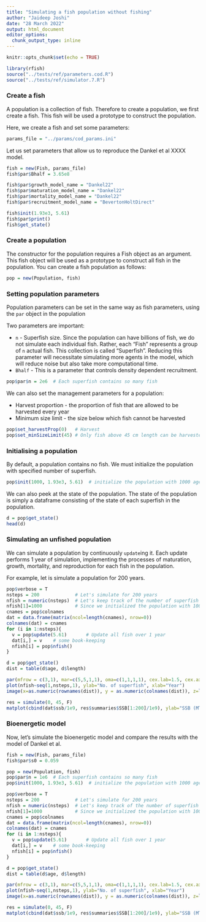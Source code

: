 ```yaml
---
title: "Simulating a fish population without fishing"
author: "Jaideep Joshi"
date: "28 March 2022"
output: html_document
editor_options:
  chunk_output_type: inline
---
```


```r
knitr::opts_chunk$set(echo = TRUE)
```

```r
library(rfish)
source("../tests/ref/parameters.cod.R")
source("../tests/ref/simulator.7.R")
```

### Create a fish

A population is a collection of fish. Therefore to create a population, we first create a fish. This fish will be used a prototype to construct the population.

Here, we create a fish and set some parameters:

```r
params_file = "../params/cod_params.ini"
```

Let us set parameters that allow us to reproduce the Dankel et al XXXX model.

```r
fish = new(Fish, params_file)
fish$par$Bhalf = 3.65e8

fish$par$growth_model_name = "Dankel22"
fish$par$maturation_model_name = "Dankel22"
fish$par$mortality_model_name = "Dankel22"
fish$par$recruitment_model_name = "BevertonHoltDirect"

fish$init(1.93e3, 5.61)
fish$par$print()
fish$get_state()
```

### Create a population

The constructor for the population requires a Fish object as an argument. This fish object will be used as a prototype to construct all fish in the population. You can create a fish population as follows:

```r
pop = new(Population, fish)  
```

### Setting population parameters

Population parameters can be set in the same way as fish parameters, using the `par` object in the population

Two parameters are important:

+ `n` - Superfish size. Since the population can have billions of fish, we do not simulate each individual fish. Rather, each "Fish" represents a group of `n` actual fish. This collection is called "Superfish". Reducing this parameter will necessitate simulating more agents in the model, which will reduce noise but also take more computational time. 
+ `Bhalf` - This is a parameter that controls density dependent recruitment. 


```r
pop$par$n = 2e6  # Each superfish contains so many fish
```

We can also set the management parameters for a population:

+ Harvest proportion - the proportion of fish that are allowed to be harvested every year
+ Minimum size limit - the size below which fish cannot be harvested

```r
pop$set_harvestProp(0)   # Harvest 
pop$set_minSizeLimit(45) # Only fish above 45 cm length can be harvested
```

### Initialising a population

By default, a population contains no fish. We must initialize the population with specified number of superfish.

```r
pop$init(1000, 1.93e3, 5.61)  # initialize the population with 1000 agents (superfish)
```

We can also peek at the state of the population. The state of the population is simply a dataframe consisting of the state of each superfish in the population.

```r
d = pop$get_state()
head(d)
```

### Simulating an unfished population

We can simulate a population by continuously `update`ing it. Each update performs 1 year of simulation, implementing the processes of maturation, growth, mortality, and reproduction for each fish in the population.

For example, let is simulate a population for 200 years.

```r
pop$verbose = T
nsteps = 200             # Let's simulate for 200 years
nfish = numeric(nsteps)  # Let's keep track of the number of superfish
nfish[1]=1000            # Since we initialized the population with 1000 superfish
cnames = pop$colnames
dat = data.frame(matrix(ncol=length(cnames), nrow=0))
colnames(dat) = cnames
for (i in 1:nsteps){
  v = pop$update(5.61)       # Update all fish over 1 year 
  dat[i,] = v    # some book-keeping
  nfish[i] = pop$nfish()
}

d = pop$get_state()
dist = table(d$age, d$length)

par(mfrow = c(3,1), mar=c(5,5,1,1), oma=c(1,1,1,1), cex.lab=1.5, cex.axis=1.5)
plot(nfish~seq(1,nsteps,1), ylab="No. of superfish", xlab="Year")
image(x=as.numeric(rownames(dist)), y = as.numeric(colnames(dist)), z=log(1+3*log(dist)), col=scales::viridis_pal()(100), xlab="Age", ylab="Length")

res = simulate(0, 45, F)
matplot(cbind(dat$ssb/1e9, res$summaries$SSB[1:200]/1e9), ylab="SSB (MT)", xlab="Year", col=c("cyan", "black"), lty=1, type=c("p","l"), pch=1)

```


### Bioenergetic model

Now, let's simulate the bioenergetic model and compare the results with the model of Dankel et al.

```r
fish = new(Fish, params_file)
fish$par$s0 = 0.059

pop = new(Population, fish)  
pop$par$n = 1e6  # Each superfish contains so many fish
pop$init(1000, 1.93e3, 5.61)  # initialize the population with 1000 agents (superfish)

pop$verbose = T
nsteps = 200             # Let's simulate for 200 years
nfish = numeric(nsteps)  # Let's keep track of the number of superfish
nfish[1]=1000            # Since we initialized the population with 1000 superfish
cnames = pop$colnames
dat = data.frame(matrix(ncol=length(cnames), nrow=0))
colnames(dat) = cnames
for (i in 1:nsteps){
  v = pop$update(5.61)       # Update all fish over 1 year 
  dat[i,] = v    # some book-keeping
  nfish[i] = pop$nfish()
}

d = pop$get_state()
dist = table(d$age, d$length)

par(mfrow = c(3,1), mar=c(5,5,1,1), oma=c(1,1,1,1), cex.lab=1.5, cex.axis=1.5)
plot(nfish~seq(1,nsteps,1), ylab="No. of superfish", xlab="Year")
image(x=as.numeric(rownames(dist)), y = as.numeric(colnames(dist)), z=log(1+3*log(dist)), col=scales::viridis_pal()(100), xlab="Age", ylab="Length")

res = simulate(0, 45, F)
matplot(cbind(dat$ssb/1e9, res$summaries$SSB[1:200]/1e9), ylab="SSB (MT)", xlab="Year", col=c("cyan", "black"), lty=1, type=c("p","l"), pch=1)

```

<!-- ### Quickly simulating an unfished population to equilibrium -->

<!-- It is possible to manually simulate a non-fished population to equilibrium as demonstrated in the previous tutorial. But there's an easier way: to quickly simulate an unfished population, we can use the function `noFishingEquilibriate()`. -->

<!-- ```{r} -->
<!-- # Create a population -->
<!-- pop_K = new(Population, fish) -->
<!-- pop_K$set_superFishSize(20e6) -->

<!-- # Equilibriate under no-fishing conditions -->
<!-- pop_K$verbose = T -->
<!-- state_equil = pop_K$noFishingEquilibriate(1.93e3, 5.61) -->

<!-- d = pop_K$get_state() -->
<!-- dist = table(d$age, d$length) -->

<!-- image(x=as.numeric(rownames(dist)), y = as.numeric(colnames(dist)), z=log(1+3*log(dist)), col=scales::viridis_pal()(100), xlab="Age", ylab="Length") -->


<!-- ``` -->



